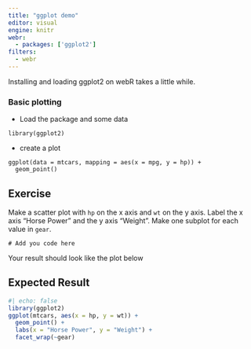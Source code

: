 ```yaml
---
title: "ggplot demo"
editor: visual
engine: knitr
webr:
  - packages: ['ggplot2']
filters:
  - webr
---
```


::: callout-warning
Installing and loading ggplot2 on webR takes a little while.
:::

### Basic plotting

-   Load the package and some data

```webr-r
library(ggplot2)
```

-   create a plot

```webr-r
ggplot(data = mtcars, mapping = aes(x = mpg, y = hp)) +
  geom_point()
```

::: callout-note
## Exercise

Make a scatter plot with `hp` on the x axis and `wt` on the y axis. Label the x axis "Horse Power" and the y axis "Weight". Make one subplot for each value in `gear`.

```webr-r
# Add you code here
```

Your result should look like the plot below
:::

::: {.callout-tip collapse="true"}
## Expected Result

```r
#| echo: false
library(ggplot2)
ggplot(mtcars, aes(x = hp, y = wt)) +
  geom_point() +
  labs(x = "Horse Power", y = "Weight") +
  facet_wrap(~gear)
```
:::
